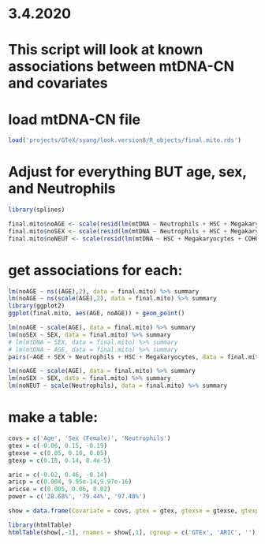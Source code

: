 # 3.4.2020

# This script will look at known associations between mtDNA-CN and covariates

# load mtDNA-CN file
```r
load('projects/GTeX/syang/look.version8/R_objects/final.mito.rds')
```


# Adjust for everything BUT age, sex, and Neutrophils
```r
library(splines)

final.mito$noAGE <- scale(resid(lm(mtDNA ~ Neutrophils + HSC + Megakaryocytes + COHORT + TRISCHD + SEX, data = final.mito)))
final.mito$noSEX <- scale(resid(lm(mtDNA ~ Neutrophils + HSC + Megakaryocytes + COHORT + TRISCHD + ns(AGE,2), data = final.mito)))
final.mito$noNEUT <- scale(resid(lm(mtDNA ~ HSC + Megakaryocytes + COHORT + TRISCHD + ns(AGE,2) + SEX, data = final.mito)))
```


# get associations for each:
```r
lm(noAGE ~ ns((AGE),2), data = final.mito) %>% summary
lm(noAGE ~ ns(scale(AGE),2), data = final.mito) %>% summary
library(ggplot2)
ggplot(final.mito, aes(AGE, noAGE)) + geom_point()

lm(noAGE ~ scale(AGE), data = final.mito) %>% summary
lm(noSEX ~ SEX, data = final.mito) %>% summary
# lm(mtDNA ~ SEX, data = final.mito) %>% summary
# lm(mtDNA ~ AGE, data = final.mito) %>% summary
pairs(~AGE + SEX + Neutrophils + HSC + Megakaryocytes, data = final.mito, lower.panel=twolines, diag.panel=mydiag.panel, upper.panel=panel.cor, label.pos=0.5, main="Correlation matrix of PCs and covariates", labels = c('age', 'sex', 'neutrophils', 'hsc', 'megakaryocytes'))

lm(noAGE ~ scale(AGE), data = final.mito) %>% summary
lm(noSEX ~ SEX, data = final.mito) %>% summary
lm(noNEUT ~ scale(Neutrophils), data = final.mito) %>% summary
```

# make a table:
```r
covs = c('Age', 'Sex (Female)', 'Neutrophils')
gtex = c(-0.06, 0.15, -0.19)
gtexse = c(0.05, 0.10, 0.05)
gtexp = c(0.18, 0.14, 8.4e-5)

aric = c(-0.02, 0.46, -0.14)
aricp = c(0.004, 9.95e-14,9.97e-16)
aricse = c(0.005, 0.06, 0.02)
power = c('28.68%', '79.44%', '97.48%')

show = data.frame(Covariate = covs, gtex = gtex, gtexse = gtexse, gtexp= gtexp, aric = aric, aricse = aricse, aricp= aricp, power = power)

library(htmlTable)
htmlTable(show[,-1], rnames = show[,1], cgroup = c('GTEx', 'ARIC', ''), n.cgroup = c(3, 3, 1), header = c('Effect estimate', 'Standard error', 'P-value', 'Effect estimate', 'Standard error', 'P-value', 'Power'))
```
